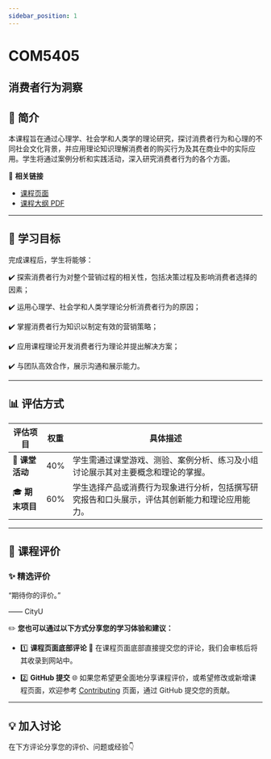 ```yaml
---
sidebar_position: 1
---
```


# COM5405
## 消费者行为洞察

## **📘 简介**
本课程旨在通过心理学、社会学和人类学的理论研究，探讨消费者行为和心理的不同社会文化背景，并应用理论知识理解消费者的购买行为及其在商业中的实际应用。学生将通过案例分析和实践活动，深入研究消费者行为的各个方面。

🔗 **相关链接**
- [课程页面](https://www.cityu.edu.hk/catalogue/pg/202425/course/COM5405.htm)
- [课程大纲 PDF](https://www.cityu.edu.hk/catalogue/pg/202425/course/COM5405.pdf)

---

## **🎯 学习目标**

完成课程后，学生将能够：

✔️ 探索消费者行为对整个营销过程的相关性，包括决策过程及影响消费者选择的因素；

✔️ 运用心理学、社会学和人类学理论分析消费者行为的原因；

✔️ 掌握消费者行为知识以制定有效的营销策略；

✔️ 应用课程理论开发消费者行为理论并提出解决方案；

✔️ 与团队高效合作，展示沟通和展示能力。

---

## **📊 评估方式**

| **评估项目**          | **权重** | **具体描述**                                                                                       |
|----------------------|---------|---------------------------------------------------------------------------------------------------|
| 📝 **课堂活动**        | 40%     | 学生需通过课堂游戏、测验、案例分析、练习及小组讨论展示其对主要概念和理论的掌握。                             |
| 🎓 **期末项目**        | 60%     | 学生选择产品或消费行为现象进行分析，包括撰写研究报告和口头展示，评估其创新能力和理论应用能力。                  |

---

## **💬 课程评价**

### ✨ **精选评价**
<div className={commentStyles.commentBox}>
    <p className={commentStyles.commentText}>
        “期待你的评价。”
    </p>
    <p className={commentStyles.commentAuthor}>—— CityU</p>
</div>

✏️ **您也可以通过以下方式分享您的学习体验和建议：**

- 1️⃣ **课程页面底部评论**
💬 在课程页面底部直接提交您的评论，我们会审核后将其收录到网站中。

- 2️⃣ **GitHub 提交**
🌐 如果您希望更全面地分享课程评价，或希望修改或新增课程页面，欢迎参考 [Contributing](https://penjc.github.io/CityU/contributing) 页面，通过 GitHub 提交您的贡献。

---

## **💡 加入讨论**

在下方评论分享您的评价、问题或经验👇
<Utterances />
